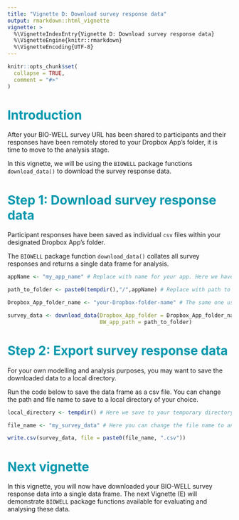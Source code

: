 ```yaml
---
title: "Vignette D: Download survey response data"
output: rmarkdown::html_vignette
vignette: >
  %\VignetteIndexEntry{Vignette D: Download survey response data}
  %\VignetteEngine{knitr::rmarkdown}
  %\VignetteEncoding{UTF-8}
---
```


```r
knitr::opts_chunk$set(
  collapse = TRUE,
  comment = "#>"
)
```

# <span style="color:#0097AD;">Introduction</span>

After your BIO-WELL survey URL has been shared to participants and their
responses have been remotely stored to your Dropbox App's folder, it is time to
move to the analysis stage.

In this vignette, we will be using the `BIOWELL` package functions
`download_data()` to download the survey response data. 


# <span style="color:#0097AD;">Step 1: Download survey response data</span>

Participant responses have been saved as individual `csv` files within your
designated Dropbox App's folder.

The `BIOWELL` package function `download_data()` collates all survey responses
and returns a single data frame for analysis.

```r
appName <- "my_app_name" # Replace with name for your app. Here we have kept the name of the Shiny Server app the same as the name of the local folder containing "app.R" for consistency (but it can be different if you want!)

path_to_folder <- paste0(tempdir(),"/",appName) # Replace with path to your local folder containing app.R e.g. "C:/Users/username/Documents/my_app_name1".

Dropbox_App_folder_name <- "your-Dropbox-folder-name" # The same one used in build_survey()

survey_data <- download_data(Dropbox_App_folder = Dropbox_App_folder_name,
                             BW_app_path = path_to_folder)

```

# <span style="color:#0097AD;">Step 2: Export survey response data</span>

For your own modelling and analysis purposes, you may want to save the
downloaded data to a local directory. 

Run the code below to save the data frame as a csv file. You can change the path and file name to save to a local directory of your choice. 

```r
local_directory <- tempdir() # Here we save to your temporary directory, but this can be a path to any local directory

file_name <- "my_survey_data" # Here you can change the file name to anything you want.

write.csv(survey_data, file = paste0(file_name, ".csv"))
```

# <span style="color:#0097AD;"> Next vignette </span>

In this vignette, you will now have downloaded your BIO-WELL survey response data into a single data frame. The next Vignette (E) will demonstrate `BIOWELL` package functions available for evaluating and analysing these data. 
